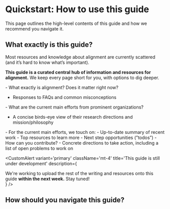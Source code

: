 
# Quickstart: How to use this guide

<Promise>This page outlines the high-level contents of this guide and how we recommend you navigate it.</Promise>

## What exactly is this guide?

Most resources and knowledge about alignment are currently scattered (and it’s hard to know what’s important).

**This guide is a curated central hub of information and resources for alignment.** We keep every page short for you, with options to dig deeper.

<div className='grid lg:grid-cols-2 gap-x-5 gap-y-5 pt-8'>
<SectionCard number='01' title='Why alignment urgently matters' href='/why-alignment'>
- What exactly is alignment? Does it matter right now?

-   Responses to FAQs and common misconceptions

</SectionCard>
<SectionCard number='02' title='Overview of current efforts' href='/overview-current-efforts'>
- What are the current main efforts from prominent organizations?

-   A concise birds-eye view of their research directions and mission/philosophy

</SectionCard>
<SectionCard number='03' title='Research Directions' href=''>
- For the current main efforts, we touch on:
    - Up-to-date summary of recent work 
    - Top resources to learn more 
    - Next step opportunities (”todos”)

</SectionCard>
<SectionCard number='04' title='Next steps' href=''>
- How can you contribute? 
- Concrete directions to take action, including a list of open problems to work on

</SectionCard>
</div>

<CustomAlert
    variant='primary'
    className='mt-4'
    title='This guide is still under development'
    description={
        <div>
            We're working to upload the rest of the writing and resources onto this guide <b>within the next week.</b> Stay tuned!
        </div>
    }
/>

## How should you navigate this guide?

<CustomAlert
    variant='warning'
    title='This section is incomplete'
    variant='warning'
    description="As we fill out the rest of the guide, we'll be updating this section with which pages you should start with and visit next (based on what you're looking for)."
/>
